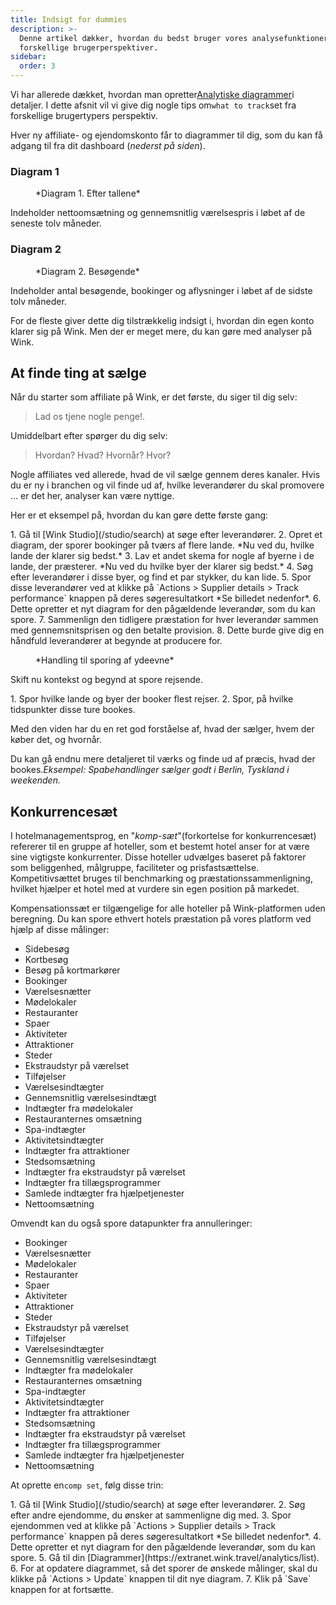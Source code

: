 ```yaml
---
title: Indsigt for dummies
description: >-
  Denne artikel dækker, hvordan du bedst bruger vores analysefunktioner fra
  forskellige brugerperspektiver.
sidebar:
  order: 3
---
```


Vi har allerede dækket, hvordan man opretter[Analytiske diagrammer](/user/analytics/)i detaljer. I dette afsnit vil vi give dig nogle tips om`what to track`set fra forskellige brugertypers perspektiv.

Hver ny affiliate- og ejendomskonto får to diagrammer til dig, som du kan få adgang til fra dit dashboard (*nederst på siden*).

### Diagram 1

<figure>
  <CloudinaryImage width="700" height="222" resize="scale" quality="best" alt="Efter tallene" src="academy/by-the-numbers" errorImage="noimage_opaque_nyrtl0.png" />

  <figcaption>*Diagram 1. Efter tallene*</figcaption>
</figure>


Indeholder nettoomsætning og gennemsnitlig værelsespris i løbet af de seneste tolv måneder.

### Diagram 2

<figure>
  <CloudinaryImage width="700" height="222" resize="scale" quality="best" alt="Besøgende" src="academy/visitors" errorImage="noimage_opaque_nyrtl0.png" />

  <figcaption>*Diagram 2. Besøgende*</figcaption>
</figure>


Indeholder antal besøgende, bookinger og aflysninger i løbet af de sidste tolv måneder.

For de fleste giver dette dig tilstrækkelig indsigt i, hvordan din egen konto klarer sig på Wink. Men der er meget mere, du kan gøre med analyser på Wink.

## At finde ting at sælge

Når du starter som affiliate på Wink, er det første, du siger til dig selv:

> Lad os tjene nogle penge!.

Umiddelbart efter spørger du dig selv:

> Hvordan? Hvad? Hvornår? Hvor?

Nogle affiliates ved allerede, hvad de vil sælge gennem deres kanaler. Hvis du er ny i branchen og vil finde ud af, hvilke leverandører du skal promovere ... er det her, analyser kan være nyttige.

Her er et eksempel på, hvordan du kan gøre dette første gang:

<Steps>
  1. Gå til [Wink Studio](/studio/search) at søge efter leverandører.
  2. Opret et diagram, der sporer bookinger på tværs af flere lande. *Nu ved du, hvilke lande der klarer sig bedst.*
  3. Lav et andet skema for nogle af byerne i de lande, der præsterer. *Nu ved du hvilke byer der klarer sig bedst.*
  4. Søg efter leverandører i disse byer, og find et par stykker, du kan lide.
  5. Spor disse leverandører ved at klikke på `Actions > Supplier details > Track performance` knappen på deres søgeresultatkort *Se billedet nedenfor*.
  6. Dette opretter et nyt diagram for den pågældende leverandør, som du kan spore.
  7. Sammenlign den tidligere præstation for hver leverandør sammen med gennemsnitsprisen og den betalte provision.
  8. Dette burde give dig en håndfuld leverandører at begynde at producere for.
</Steps>


<figure>
  <CloudinaryImage width="350" height="190" resize="scale" quality="best" alt="Leverandøroplysninger" src="academy/supplier-details" errorImage="noimage_opaque_nyrtl0.png" />

  <figcaption>*Handling til sporing af ydeevne*</figcaption>
</figure>


Skift nu kontekst og begynd at spore rejsende.

<Steps>
  1. Spor hvilke lande og byer der booker flest rejser.
  2. Spor, på hvilke tidspunkter disse ture bookes.
</Steps>


Med den viden har du en ret god forståelse af, hvad der sælger, hvem der køber det, og hvornår.

Du kan gå endnu mere detaljeret til værks og finde ud af præcis, hvad der bookes.*Eksempel: Spabehandlinger sælger godt i Berlin, Tyskland i weekenden.*

## Konkurrencesæt

I hotelmanagementsprog, en "*komp-sæt*"(forkortelse for konkurrencesæt) refererer til en gruppe af hoteller, som et bestemt hotel anser for at være sine vigtigste konkurrenter.
Disse hoteller udvælges baseret på faktorer som beliggenhed, målgruppe, faciliteter og prisfastsættelse.
Kompetitivsættet bruges til benchmarking og præstationssammenligning, hvilket hjælper et hotel med at vurdere sin egen position på markedet.

Kompensationssæt er tilgængelige for alle hoteller på Wink-platformen uden beregning. Du kan spore ethvert hotels præstation på vores platform ved hjælp af disse målinger:

* Sidebesøg
* Kortbesøg
* Besøg på kortmarkører
* Bookinger
* Værelsesnætter
* Mødelokaler
* Restauranter
* Spaer
* Aktiviteter
* Attraktioner
* Steder
* Ekstraudstyr på værelset
* Tilføjelser
* Værelsesindtægter
* Gennemsnitlig værelsesindtægt
* Indtægter fra mødelokaler
* Restauranternes omsætning
* Spa-indtægter
* Aktivitetsindtægter
* Indtægter fra attraktioner
* Stedsomsætning
* Indtægter fra ekstraudstyr på værelset
* Indtægter fra tillægsprogrammer
* Samlede indtægter fra hjælpetjenester
* Nettoomsætning

Omvendt kan du også spore datapunkter fra annulleringer:

* Bookinger
* Værelsesnætter
* Mødelokaler
* Restauranter
* Spaer
* Aktiviteter
* Attraktioner
* Steder
* Ekstraudstyr på værelset
* Tilføjelser
* Værelsesindtægter
* Gennemsnitlig værelsesindtægt
* Indtægter fra mødelokaler
* Restauranternes omsætning
* Spa-indtægter
* Aktivitetsindtægter
* Indtægter fra attraktioner
* Stedsomsætning
* Indtægter fra ekstraudstyr på værelset
* Indtægter fra tillægsprogrammer
* Samlede indtægter fra hjælpetjenester
* Nettoomsætning

At oprette en`comp set`, følg disse trin:

<Steps>
  1. Gå til [Wink Studio](/studio/search) at søge efter leverandører.
  2. Søg efter andre ejendomme, du ønsker at sammenligne dig med.
  3. Spor ejendommen ved at klikke på `Actions > Supplier details > Track performance` knappen på deres søgeresultatkort *Se billedet nedenfor*.
  4. Dette opretter et nyt diagram for den pågældende leverandør, som du kan spore.
  5. Gå til din [Diagrammer](https://extranet.wink.travel/analytics/list).
  6. For at opdatere diagrammet, så det sporer de ønskede målinger, skal du klikke på `Actions > Update` knappen til dit nye diagram.
  7. Klik på `Save` knappen for at fortsætte.
</Steps>

